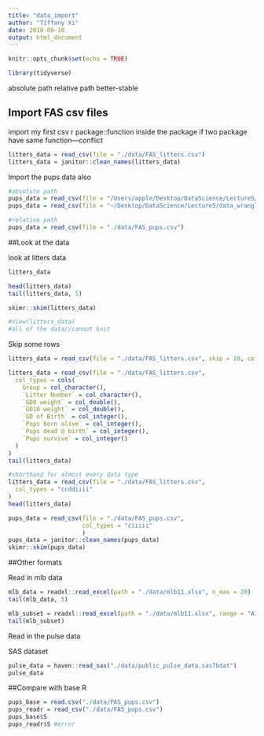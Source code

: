 ```yaml
---
title: "data_import"
author: "Tiffany Xi"
date: 2018-09-18
output: html_document
---
```


```r
knitr::opts_chunk$set(echo = TRUE)

library(tidyverse)
```
absolute path
relative path better-stable


## Import FAS csv files

import my first csv
r package::function inside the package
if two package have same function---conflict

```r
litters_data = read_csv(file = "./data/FAS_litters.csv")
litters_data = janitor::clean_names(litters_data)
```

Import the pups data also

```r
#absolute path
pups_data = read_csv(file = "/Users/apple/Desktop/DataScience/Lecture5/data_wrangling/data/FAS_pups.csv")
pups_data = read_csv(file = "~/Desktop/DataScience/Lecture5/data_wrangling/data/FAS_pups.csv")

#relative path
pups_data = read_csv(file = "./data/FAS_pups.csv")
```

##Look at the data

look at litters data

```r
litters_data

head(litters_data)
tail(litters_data, 5)

skimr::skim(litters_data)

#View(litters_data)
#all of the data//cannot knit


```

Skip some rows

```r
litters_data = read_csv(file = "./data/FAS_litters.csv", skip = 10, col_names = FALSE)
```

```r
litters_data = read_csv(file = "./data/FAS_litters.csv",
  col_types = cols(
    Group = col_character(),
    `Litter Number` = col_character(),
    `GD0 weight` = col_double(),
    `GD18 weight` = col_double(),
    `GD of Birth` = col_integer(),
    `Pups born alive` = col_integer(),
    `Pups dead @ birth` = col_integer(),
    `Pups survive` = col_integer()
  )
)
tail(litters_data)

#shorthand for almost every data type
litters_data = read_csv(file = "./data/FAS_litters.csv",
  col_types = "ccddiiii"
)
head(litters_data)

```


```r
pups_data = read_csv(file = "./data/FAS_pups.csv",
                     col_types = "ciiiii"
                     )
pups_data = janitor::clean_names(pups_data)
skimr::skim(pups_data)
```


##Other formats

Read in mlb data

```r
mlb_data = readxl::read_excel(path = "./data/mlb11.xlsx", n_max = 20)
tail(mlb_data, 5)

mlb_subset = readxl::read_excel(path = "./data/mlb11.xlsx", range = "A1:E17")
tail(mlb_subset)
```

Read in the pulse data

SAS dataset
```r
pulse_data = haven::read_sas("./data/public_pulse_data.sas7bdat")
pulse_data
```

##Compare with base R

```r
pups_base = read.csv("./data/FAS_pups.csv")
pups_readr = read_csv("./data/FAS_pups.csv")
pups_base$S
pups_readr$S #error
```


